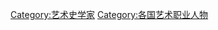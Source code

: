 {{Categories by country|nocat}}

[[Category:艺术史学家|Category:艺术史学家]]
[[Category:各国艺术职业人物|Category:各国艺术职业人物]]